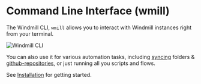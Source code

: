 
# Command Line Interface (wmill)

The Windmill CLI, `wmill` allows you to interact with Windmill instances right from your
terminal.

![Windmill CLI](../../assets/advanced/cli/setup.gif)

You can also use it for various automation tasks, including
[syncing](./sync.md) folders &
[github-repositories](./sync.md#stateful-sycing), or just running all you scripts and flows.

See [Installation](./installation.md) for getting started.

<div class="grid grid-cols-2 gap-6 mb-4">
	<DocCard
		title="Installation"
		description="How to install the CLI"
		href="/docs/advanced/cli/installation"
	/>
</div>

